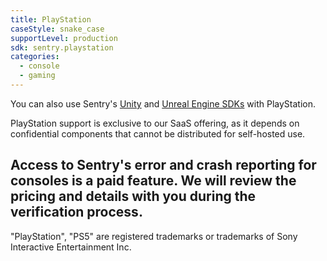 ```yaml
---
title: PlayStation
caseStyle: snake_case
supportLevel: production
sdk: sentry.playstation
categories:
  - console
  - gaming
---
```


<Include name="console-intro/playstation" />

You can also use Sentry's [Unity](/platforms/unity/game-consoles/) and [Unreal Engine SDKs](/platforms/unreal/game-consoles/) with PlayStation.

<Alert level="info" title="Availabilty of PlayStation support">
PlayStation support is exclusive to our SaaS offering, as it depends on confidential components that cannot be distributed for self-hosted use.

Access to Sentry's error and crash reporting for consoles is a paid feature. We will review the pricing and details with you during the verification process.
</Alert>
----

"PlayStation", "PS5" are registered trademarks or trademarks of Sony Interactive Entertainment Inc.
